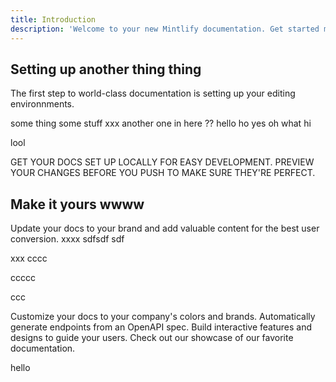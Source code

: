 ```yaml
---
title: Introduction
description: 'Welcome to your new Mintlify documentation. Get started making it yours.'
---
```


## Setting up another thing thing

The first step to world-class documentation is setting up your editing environnments.

some thing some stuff xxx another one in here ?? hello ho yes oh what hi

lool


<CARDGROUP COLS={2}>
  <CARD
    TITLE="EDIT YOUR DOCS"
    ICON="PEN-TO-SQUARE"
    HREF="HTTPS://MINTLIFY.COM/DOCS/QUICKSTART"
  >
    GET YOUR DOCS SET UP LOCALLY FOR EASY DEVELOPMENT.
  </CARD>
  <CARD
    TITLE="PREVIEW CHANGES"
    ICON="IMAGE"
    HREF="HTTPS://MINTLIFY.COM/DOCS/DEVELOPMENT"
  >
    PREVIEW YOUR CHANGES BEFORE YOU PUSH TO MAKE SURE THEY'RE PERFECT.
  </CARD>
</CARDGROUP>

## Make it yours wwww

Update your docs to your brand and add valuable content for the best user conversion. xxxx sdfsdf sdf 

xxx cccc

ccccc

ccc

<CardGroup cols={2}>
  <Card
    title="Customize Style"
    icon="palette"
    href="https://mintlify.com/docs/settings/global"
  >
    Customize your docs to your company's colors and brands.
  </Card>
  <Card
    title="Reference APIs"
    icon="code"
    href="https://mintlify.com/docs/api-playground/openapi"
  >
    Automatically generate endpoints from an OpenAPI spec.
  </Card>
  <Card
    title="Add Components"
    icon="screwdriver-wrench"
    href="https://mintlify.com/docs/components/accordion"
  >
    Build interactive features and designs to guide your users.
  </Card>
  <Card
    title="Get Inspiration"
    icon="stars"
    href="https://mintlify.com/showcase"
  >
    Check out our showcase of our favorite documentation.
  </Card>
</CardGroup>

hello 